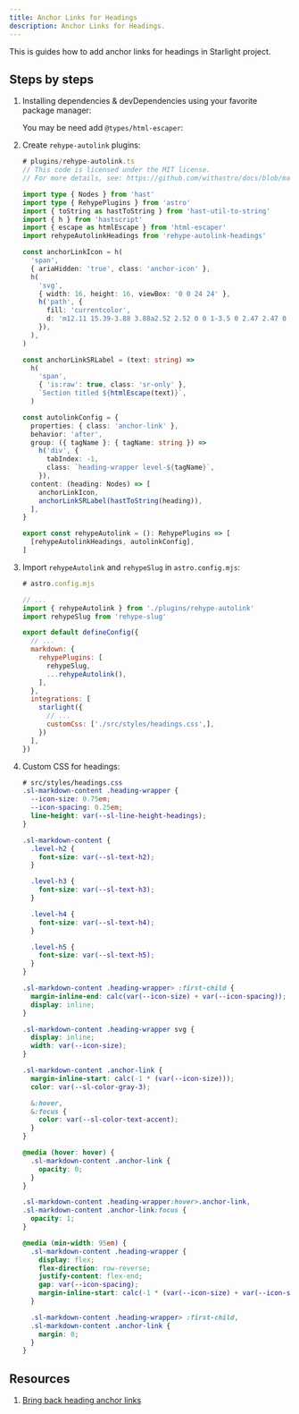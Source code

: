 ```yaml
---
title: Anchor Links for Headings
description: Anchor Links for Headings.
---
```



This is guides how to add anchor links for headings in Starlight project.

## Steps by steps

<Steps>

1.  Installing dependencies & devDependencies using your favorite package manager:

    <PackageManagerCommand command="add rehype-autolink-headings rehype-slug hast-util-to-string hastscript html-escaper" />
    
    You may be need add `@types/html-escaper`:

    <PackageManagerCommand command="add --dev @types/html-escaper" />

2.  Create `rehype-autolink` plugins:

    ```ts
    # plugins/rehype-autolink.ts
    // This code is licensed under the MIT license.
    // For more details, see: https://github.com/withastro/docs/blob/main/plugins/rehype-autolink.ts

    import type { Nodes } from 'hast'
    import type { RehypePlugins } from 'astro'
    import { toString as hastToString } from 'hast-util-to-string'
    import { h } from 'hastscript'
    import { escape as htmlEscape } from 'html-escaper'
    import rehypeAutolinkHeadings from 'rehype-autolink-headings'

    const anchorLinkIcon = h(
      'span',
      { ariaHidden: 'true', class: 'anchor-icon' },
      h(
        'svg',
        { width: 16, height: 16, viewBox: '0 0 24 24' },
        h('path', {
          fill: 'currentcolor',
          d: 'm12.11 15.39-3.88 3.88a2.52 2.52 0 0 1-3.5 0 2.47 2.47 0 0 1 0-3.5l3.88-3.88a1 1 0 0 0-1.42-1.42l-3.88 3.89a4.48 4.48 0 0 0 6.33 6.33l3.89-3.88a1 1 0 1 0-1.42-1.42Zm8.58-12.08a4.49 4.49 0 0 0-6.33 0l-3.89 3.88a1 1 0 0 0 1.42 1.42l3.88-3.88a2.52 2.52 0 0 1 3.5 0 2.47 2.47 0 0 1 0 3.5l-3.88 3.88a1 1 0 1 0 1.42 1.42l3.88-3.89a4.49 4.49 0 0 0 0-6.33ZM8.83 15.17a1 1 0 0 0 1.1.22 1 1 0 0 0 .32-.22l4.92-4.92a1 1 0 0 0-1.42-1.42l-4.92 4.92a1 1 0 0 0 0 1.42Z',
        }),
      ),
    )

    const anchorLinkSRLabel = (text: string) =>
      h(
        'span',
        { 'is:raw': true, class: 'sr-only' },
        `Section titled ${htmlEscape(text)}`,
      )

    const autolinkConfig = {
      properties: { class: 'anchor-link' },
      behavior: 'after',
      group: ({ tagName }: { tagName: string }) =>
        h('div', {
          tabIndex: -1,
          class: `heading-wrapper level-${tagName}`,
        }),
      content: (heading: Nodes) => [
        anchorLinkIcon,
        anchorLinkSRLabel(hastToString(heading)),
      ],
    }

    export const rehypeAutolink = (): RehypePlugins => [
      [rehypeAutolinkHeadings, autolinkConfig],
    ]

    ```

3.  Import `rehypeAutolink` and `rehypeSlug` in `astro.config.mjs`:

    ```js ins={4-5, 18}
    # astro.config.mjs

    // ...
    import { rehypeAutolink } from './plugins/rehype-autolink'
    import rehypeSlug from 'rehype-slug'

    export default defineConfig({
      // ...
      markdown: {
        rehypePlugins: [
          rehypeSlug,
          ...rehypeAutolink(),
        ],
      },
      integrations: [
        starlight({
          // ...
          customCss: ['./src/styles/headings.css',],
        })
      ],
    })
    ```

4.  Custom CSS for headings:

    ```css
    # src/styles/headings.css
    .sl-markdown-content .heading-wrapper {
      --icon-size: 0.75em;
      --icon-spacing: 0.25em;
      line-height: var(--sl-line-height-headings);
    }

    .sl-markdown-content {
      .level-h2 {
        font-size: var(--sl-text-h2);
      }

      .level-h3 {
        font-size: var(--sl-text-h3);
      }

      .level-h4 {
        font-size: var(--sl-text-h4);
      }

      .level-h5 {
        font-size: var(--sl-text-h5);
      }
    }

    .sl-markdown-content .heading-wrapper> :first-child {
      margin-inline-end: calc(var(--icon-size) + var(--icon-spacing));
      display: inline;
    }

    .sl-markdown-content .heading-wrapper svg {
      display: inline;
      width: var(--icon-size);
    }

    .sl-markdown-content .anchor-link {
      margin-inline-start: calc(-1 * (var(--icon-size)));
      color: var(--sl-color-gray-3);

      &:hover,
      &:focus {
        color: var(--sl-color-text-accent);
      }
    }

    @media (hover: hover) {
      .sl-markdown-content .anchor-link {
        opacity: 0;
      }
    }

    .sl-markdown-content .heading-wrapper:hover>.anchor-link,
    .sl-markdown-content .anchor-link:focus {
      opacity: 1;
    }

    @media (min-width: 95em) {
      .sl-markdown-content .heading-wrapper {
        display: flex;
        flex-direction: row-reverse;
        justify-content: flex-end;
        gap: var(--icon-spacing);
        margin-inline-start: calc(-1 * (var(--icon-size) + var(--icon-spacing)));
      }

      .sl-markdown-content .heading-wrapper> :first-child,
      .sl-markdown-content .anchor-link {
        margin: 0;
      }
    }
    ```
</Steps>

## Resources

1. [Bring back heading anchor links](https://github.com/withastro/docs/pull/5610)
